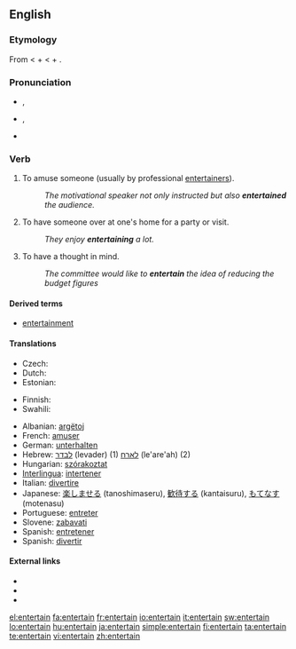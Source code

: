 ==English==

===Etymology===
From {{etyl|fro}} {{term|entretenir|lang=fro}} < {{term|entre||among|lang=fro}} + {{term|tenir||to hold|lang=fro}} < {{etyl|la}} {{term|inter|lang=la}} + {{term|teneo|teneō|hold, keep|lang=la}}.

===Pronunciation===
* {{a|RP}} {{IPA|/ˌɛntəˈteɪn/}}, {{SAMPA|/%Ent@"teIn/}}
* {{a|GenAm}} {{IPA|/ˌɛntɚˈteɪn/}}, {{SAMPA|/%Ent@`"teIn/}}
* {{audio|En-us-entertain.ogg|Audio (US)}}
*: {{rhymes|eɪn}}

===Verb===
{{en-verb}}

# {{transitive}} To amuse someone (usually by professional [[entertainer]]s).
#: ''The motivational speaker not only instructed but also '''entertained''' the audience.''
# {{transitive}} To have someone over at one's home for a party or visit.
#: ''They enjoy '''entertaining''' a lot.''
# {{transitive}} To have a thought in mind.
#: ''The committee would like to '''entertain''' the idea  of reducing the budget figures''

====Derived terms====
* [[entertainment]]

====Translations====
{{trans-top|to amuse someone}}
* Czech: {{t-|cs|bavit}}
* Dutch: {{t+|nl|vermaken}}
* Estonian: {{t|et|lõbustama}}
{{trans-mid}}
* Finnish: {{t-|fi|viihdyttää}}
* Swahili: {{t+|sw|tumbuiza|xs=Swahili}}
{{trans-bottom}}

{{checktrans-top}}
* Albanian: [[argëtoj]]
* French: [[amuser]]
* German: [[unterhalten]]
* Hebrew: [[לבדר]] (levader) (1) [[לארח]] (le'are'ah) (2)
* Hungarian: [[szórakoztat]]
* [[Interlingua]]: [[intertener]]
* Italian: [[divertire]]
* Japanese: [[楽しませる]] (tanoshimaseru), [[歓待する]] (kantaisuru), [[もてなす]] (motenasu)
* Portuguese: [[entreter]]
* Slovene: [[zabavati]]
* Spanish: [[entretener]]
* Spanish: [[divertir]]
{{trans-bottom}}

====External links====
* {{R:Webster 1913}}
* {{R:Century 1911}}
* {{R:OneLook}}

[[el:entertain]]
[[fa:entertain]]
[[fr:entertain]]
[[io:entertain]]
[[it:entertain]]
[[sw:entertain]]
[[lo:entertain]]
[[hu:entertain]]
[[ja:entertain]]
[[simple:entertain]]
[[fi:entertain]]
[[ta:entertain]]
[[te:entertain]]
[[vi:entertain]]
[[zh:entertain]]